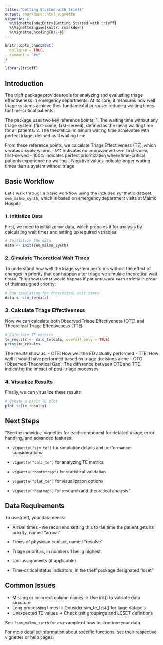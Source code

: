 ```yaml
---
title: "Getting Started with trieff"
output: rmarkdown::html_vignette
vignette: >
  %\VignetteIndexEntry{Getting Started with trieff}
  %\VignetteEngine{knitr::rmarkdown}
  %\VignetteEncoding{UTF-8}
---
```


```r
knitr::opts_chunk$set(
  collapse = TRUE,
  comment = "#>"
)
```

```r
library(trieff)
```

## Introduction

The trieff package provides tools for analyzing and evaluating triage effectiveness in emergency departments. At its core, it measures how well triage systems achieve their fundamental purpose: reducing waiting times for time-critical patients.

The package uses two key reference points:
1. The waiting time without any triage system (first-come, first-served), defined as the mean waiting time for all patients.
2. The theoretical minimum waiting time achievable with perfect triage, defined as 0 waiting time.

From these reference points, we calculate Triage Effectiveness (TE), which creates a scale where:
- 0% indicates no improvement over first-come, first-served
- 100% indicates perfect prioritization where time-critical patients experience no waiting
- Negative values indicate longer waiting times than a system without triage

## Basic Workflow

Let's walk through a basic workflow using the included synthetic dataset `sem_malmo_synth`, which is based on emergency department visits at Malmö Hospital.

### 1. Initialize Data

First, we need to initialize our data, which prepares it for analysis by calculating wait times and setting up required variables:

```r
# Initialize the data
data <- init(sem_malmo_synth)
```

### 2. Simulate Theoretical Wait Times

To understand how well the triage system performs without the effect of changes in priority that can happen after triage we simulate theoretical wait times. This shows what would happen if patients were seen strictly in order of their assigned priority:

```r
# Run simulation for theoretical wait times
data <- sim_te(data)
```

### 3. Calculate Triage Effectiveness

Now we can calculate both Observed Triage Effectiveness (OTE) and Theoretical Triage Effectiveness (TTE):

```r
# Calculate TE metrics
te_results <- calc_te(data, overall_only = TRUE)
print(te_results)
```

The results show us:
- OTE: How well the ED actually performed
- TTE: How well it would have performed based on triage decisions alone
- OTG (Observed-Theoretical Gap): The difference between OTE and TTE, indicating the impact of post-triage processes

### 4. Visualize Results

Finally, we can visualize these results:

```r
# Create a basic TE plot
plot_te(te_results)
```

## Next Steps

"See the individual vignettes for each component for detailed usage, error handling, and advanced features:

- `vignette("sim_te")` for simulation details and performance considerations

- `vignette("calc_te")` for analyzing TE metrics

- `vignette("bootstrap")` for statistical validation

- `vignette("plot_te")` for visualization options

- `vignette("heatmap")` for research and theoretical analysis"

## Data Requirements

To use trieff, your data needs:

- Arrival times - we recomend setting this to the time the patient gets its priority, named "arrival"

- Times of physician contact, named "resolve"

- Triage priorities, in numbers 1 being highest

- Unit assignments (if applicable)

- Time-critical status indicators, in the trieff package designated "loset"

## Common Issues
- Missing or incorrect column names -> Use init() to validate data structure
- Long processing times -> Consider sim_te_fast() for large datasets
- Unexpected TE values -> Check unit groupings and LOSET definitions

See `?sem_malmo_synth` for an example of how to structure your data.

For more detailed information about specific functions, see their respective vignettes or help pages.
